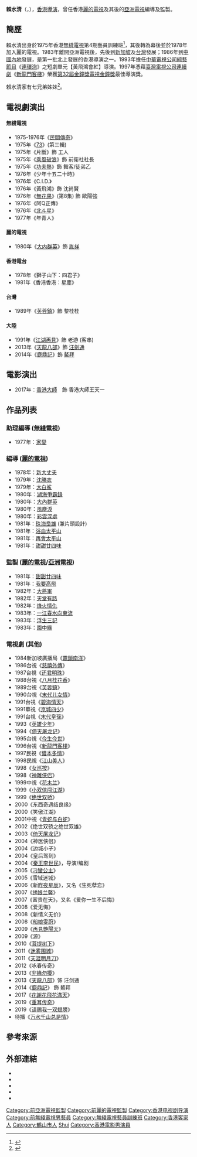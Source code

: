 {{藝人
|姓名 = 賴水清
|類型 = 導演
|圖片 =<!--建議使用自由版權圖像-->
|圖片尺寸 =
|圖片簡介 =
|本名 =
|羅馬拼音 = Lai Shui-Ching
|英文名 = Samson
|暱稱 =
|其他藝名 =
|國籍 =
|民族 = [[客家民系|客家]]
|籍貫 = [[广东省|广东省]][[鹤山市|鹤山市]]白水带石门村
|出生日期 = {{birth date and age|1954|3|16}}
|出生地點 = {{HKG-1945}}[[新界|新界]]
|逝世日期 =
|逝世地點 =
|職業 =
|語言 =
|教育程度 =
|宗教信仰 =
|配偶 = 已婚
|兒女 = 長子：賴俊任<br>幼子：賴俊堯
|父母 = 父：賴樹榕<br>母：黃新妹
|音樂類型 =
|演奏樂器 =
|出道地點 =
|出道作 =
|出道日期 =
|代表作 =
|活躍年代 =
|唱片公司 =
|經紀公司 =
|個人工作室 =
|網站 =
|相關團體 =
|獎項 =
|IMDb = 1159526
|現任成員 =
|過往成員 =
|音樂專輯 =
|電影 =
|主持節目 =
|電視劇 =
|廣播劇 =
|舞台劇 =
|書籍 =
}}

'''賴水清'''（{{lang-en|Samson Lai Shui-Ching}}，{{bd|1954年|3月16日||}}），[[香港|香港]][[導演|導演]]，曾任香港[[麗的電視|麗的電視]]及其後的[[亞洲電視|亞洲電視]]編導及監製。
==簡歷==
賴水清出身於1975年香港[[無綫電視|無綫電視]]第4期藝員訓練班<ref name="勇奪金鐘獎導演獎-賴水清導演 ">{{Cite web |url=http://neweforu.weebly.com/uploads/1/0/4/3/104317871/%E8%B3%B4%E6%B0%B4%E6%B8%85.pdf |title=中華民國剪輯協會〈勇奪金鐘獎導演獎-賴水清導演 〉，1997年 |access-date=2018-02-07 |archive-date=2018-02-07 |archive-url=https://web.archive.org/web/20180207182931/http://neweforu.weebly.com/uploads/1/0/4/3/104317871/%E8%B3%B4%E6%B0%B4%E6%B8%85.pdf |dead-url=no }}</ref>，其後轉為幕後並於1978年加入麗的電視。1983年離開亞洲電視後，先後到[[新加坡|新加坡]]及[[台灣|台灣]]發展；1986年到[[中國內地|中國內地]]發展，是第一批北上發展的香港導演之一。1993年擔任[[中華電視公司|中華電視公司]][[綜藝節目|綜藝節目]]《[[連環泡|連環泡]]》之短劇單元【黃飛鴻會紅】導演。1997年憑藉[[臺灣電視公司|臺灣電視公司]][[連續劇|連續劇]]《[[新龍門客棧_(電視劇)|新龍門客棧]]》榮獲[[第32屆金鐘獎|第32屆金鐘獎]][[電視金鐘獎|電視金鐘獎]]最佳導演獎。

賴水清家有七兄弟姊妹<ref name="Obituary for Shuyung Lai">{{Cite web |url=http://www.dumontsullivan.com/obituaries/Shuyung-Lai/#!/Obituary |title=Dumont-Sullivan Funeral Homes & Cremation Services''Obituary for Shuyung Lai''，2016 |access-date=2018-02-07 |archive-date=2021-02-26 |archive-url=https://web.archive.org/web/20210226000857/https://www.dumontsullivan.com/obituaries/Shuyung-Lai/#!/Obituary |dead-url=no }}</ref>。

==電視劇演出==
====無綫電視====
*1975-1976年《[[民間傳奇|民間傳奇]]》 
*1975年《[[七十三_(電視劇)|73]]》(第三輯)
*1975年《片斷》飾 工人
*1975年《[[乘風破浪_(電視劇)|乘風破浪]]》飾 前衛社社長
*1975年《[[功夫熱|功夫熱]]》飾 舞客/徒弟乙
*1976年《少年十五二十時》 
*1976年《C.I.D.》 
*1976年《黃飛鴻》飾 沈尚賢
*1976年《[[無花果_(電視劇)|無花果]]》(第8集) 飾 歐陽強
*1976年《阿Q正傳》 
*1976年《[[北斗星_(電視劇)|北斗星]]》
*1977年《年青人》 
====麗的電視====
*1980年《[[大内群英|大内群英]]》飾 [[胤祥|胤祥]]
====香港電台====
*1978年《獅子山下：四君子》 
*1981年《香港香港：星塵》 
====台灣====
*1989年《[[芙蓉鎮_(電視劇)|芙蓉鎮]]》飾 黎桂桂
====大陸====
*1991年《[[江湖再見|江湖再見]]》飾 老游 (客串)
*2013年《[[天龍八部_(2013年電視劇)|天龍八部]]》飾 [[汪劍通|汪劍通]]
*2014年《[[鹿鼎記_(消歧義)|鹿鼎記]]》飾 [[鰲拜|鰲拜]]

==電影演出==
*2017年：[[香港大師|香港大師]]　飾 香港大師王天一

==作品列表==
=== 助理編導 ([[無綫電視|無綫電視]]) ===
*1977年：[[家變_(無綫電視劇)|家變]]

=== 編導 ([[麗的電視|麗的電視]]) ===
*1978年：[[新大丈夫|新大丈夫]]
*1979年：[[沈勝衣|沈勝衣]]
*1979年：[[大白鯊_(電視劇)|大白鯊]]
*1980年：[[湖海爭霸錄|湖海爭霸錄]]
*1980年：[[大內群英|大內群英]]
*1980年：[[風塵淚|風塵淚]]
*1980年：[[彩雲深處|彩雲深處]]
*1981年：[[珠海梟雄|珠海梟雄]] (兼片頭設計)
*1981年：[[浴血太平山|浴血太平山]]
*1981年：[[再會太平山|再會太平山]]
*1981年：[[甜甜廿四味|甜甜廿四味]]

=== 監製 ([[麗的電視|麗的電視]]/[[亞洲電視|亞洲電視]]) ===
*1981年：[[甜甜廿四味|甜甜廿四味]]
*1981年：[[我要高飛_(電視劇)|我要高飛]]
*1982年：[[大將軍_(電視劇)|大將軍]]
*1982年：[[天堂有路|天堂有路]]
*1982年：[[烽火情仇|烽火情仇]]
*1983年：[[一江春水向東流_(1983年電視劇)|一江春水向東流]]
*1983年：[[浮生三記|浮生三記]]
*1983年：[[園中緣|園中緣]]

===電視劇 (其他)===
*1984新加坡廣播局《[[霧鎖南洋|霧鎖南洋]]》
*1986台視《[[慈禧外傳|慈禧外傳]]》
*1987台視《[[还君明珠_(电视剧)|还君明珠]]》
*1988台視《[[八月桂花香|八月桂花香]]》
*1989台視《[[芙蓉鎮_(電視劇)|芙蓉鎮]]》 
*1990台視《[[末代儿女情|末代儿女情]]》
*1991台視《[[碧海情天|碧海情天]]》
*1991華視《[[京城四少|京城四少]]》
*1991台視《[[末代皇孫|末代皇孫]]》
*1993《[[英雄少年|英雄少年]]》
*1994《[[倚天屠龙记|倚天屠龙记]]》		
*1995台視《[[今生今世|今生今世]]》	
*1996台視《[[新龍門客棧_(電視劇)|新龍門客棧]]》	
*1997民視《[[儂本多情_(1997年電視劇)|儂本多情]]》
*1998民視《[[江山美人_(1998年電視劇)|江山美人]]》
*1998《[[女巡按_(电视剧)|女巡按]]》
*1998《[[神鵰俠侶_(1998年臺視電視劇)|神雕侠侣]]》
*1999中視《[[花木蘭_(1999年電視劇)|花木兰]]》
*1999《[[小双侠闯江湖|小双侠闯江湖]]》		
*1999《[[绝世双骄|绝世双骄]]》	
*2000《东西奇遇结良缘》		
*2000《笑傲江湖》
*2001中視《[[青蛇与白蛇|青蛇与白蛇]]》	
*2002《绝世双骄之绝世双雄》
*2003《[[倚天屠龍記_(2003年電視劇)|倚天屠龙记]]》
*2004《神医侠侣》	
*2004《边城小子》		
*2004《皇后驾到》		
*2004《[[秦王李世民_(电视剧)|秦王李世民]]》，导演/编剧
*2005《[[刁蠻公主|刁蠻公主]]》
*2005《雪域迷城》
*2006《新[[昨夜星辰|昨夜星辰]]》，又名《生死孽恋》
*2007《[[绣娘兰馨|绣娘兰馨]]》		
*2007《富贵在天》，又名《爱你一生不后悔》
*2008《爱无悔》			
*2008《新情义无价》		
*2008《[[船娘雯蔚|船娘雯蔚]]》
*2009《[[再見艷陽天_(2010年電視劇)|再見艷陽天]]》	
*2009《源》		
*2010《[[菩提树下|菩提树下]]》		
*2011《[[迷雾围城|迷雾围城]]》		
*2011《[[天涯明月刀|天涯明月刀]]》		
*2012《咏春传奇》
*2013《[[非緣勿擾|非緣勿擾]]》
*2013《[[天龍八部_(2013年電視劇)|天龍八部]]》饰 汪剑通
*2014《[[鹿鼎記_(2014年電視劇)|鹿鼎記]]》 飾 鰲拜
*2017《[[花謝花飛花滿天|花謝花飛花滿天]]》
*2019《[[重耳传奇|重耳传奇]]》
*2019《[[请赐我一双翅膀|请赐我一双翅膀]]》
*待播《[[万水千山总是情_(中国电视剧)|万水千山总是情]]》

==參考來源==
{{reflist}}

==外部連結==
*{{Sinaweibo|1760283012}}
*{{imdb name|1159526}}{{en}}
*{{hkmdb name|22244}}
*{{douban people}}
*{{Mtime people|1273179}}

{{金鐘獎戲劇節目導演}}
{{亞洲電視劇集監製}}
{{DEFAULTSORT:Lai}}

[[Category:前亞洲電視監製|Category:前亞洲電視監製]]
[[Category:前麗的電視監製|Category:前麗的電視監製]]
[[Category:香港电视剧导演|Category:香港电视剧导演]]
[[Category:前無綫電視男藝員|Category:前無綫電視男藝員]]
[[Category:無綫電視藝員訓練班|Category:無綫電視藝員訓練班]]
[[Category:香港客家人|Category:香港客家人]]
[[Category:鶴山市人|Category:鶴山市人]]
[[Category:賴姓|Shui]]
[[Category:香港電影男演員|Category:香港電影男演員]]